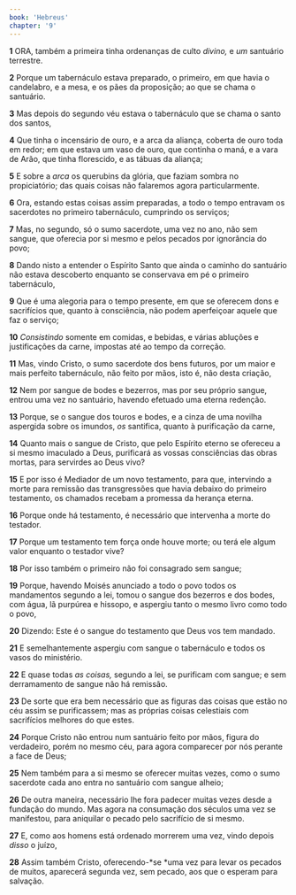 ```yaml
---
book: 'Hebreus'
chapter: '9'
---
```


**1** ORA, também a primeira tinha ordenanças de culto _divino,_ e _um_ santuário terrestre.

**2** Porque um tabernáculo estava preparado, o primeiro, em que havia o candelabro, e a mesa, e os pães da proposição; ao que se chama o santuário.

**3** Mas depois do segundo véu estava o tabernáculo que se chama o santo dos santos,

**4** Que tinha o incensário de ouro, e a arca da aliança, coberta de ouro toda em redor; em que estava um vaso de ouro, que continha o maná, e a vara de Arão, que tinha florescido, e as tábuas da aliança;

**5** E sobre a _arca_ os querubins da glória, que faziam sombra no propiciatório; das quais coisas não falaremos agora particularmente.

**6** Ora, estando estas coisas assim preparadas, a todo o tempo entravam os sacerdotes no primeiro tabernáculo, cumprindo os serviços;

**7** Mas, no segundo, só o sumo sacerdote, uma vez no ano, não sem sangue, que oferecia por si mesmo e pelos pecados por ignorância do povo;

**8** Dando nisto a entender o Espírito Santo que ainda o caminho do santuário não estava descoberto enquanto se conservava em pé o primeiro tabernáculo,

**9** Que é uma alegoria para o tempo presente, em que se oferecem dons e sacrifícios que, quanto à consciência, não podem aperfeiçoar aquele que faz o serviço;

**10** _Consistindo_ somente em comidas, e bebidas, e várias abluções e justificações da carne, impostas até ao tempo da correção.

**11** Mas, vindo Cristo, o sumo sacerdote dos bens futuros, por um maior e mais perfeito tabernáculo, não feito por mãos, isto é, não desta criação,

**12** Nem por sangue de bodes e bezerros, mas por seu próprio sangue, entrou uma vez no santuário, havendo efetuado uma eterna redenção.

**13** Porque, se o sangue dos touros e bodes, e a cinza de uma novilha aspergida sobre os imundos, _os_ santifica, quanto à purificação da carne,

**14** Quanto mais o sangue de Cristo, que pelo Espírito eterno se ofereceu a si mesmo imaculado a Deus, purificará as vossas consciências das obras mortas, para servirdes ao Deus vivo?

**15** E por isso é Mediador de um novo testamento, para que, intervindo a morte para remissão das transgressões que havia debaixo do primeiro testamento, os chamados recebam a promessa da herança eterna.

**16** Porque onde há testamento, é necessário que intervenha a morte do testador.

**17** Porque um testamento tem força onde houve morte; ou terá ele algum valor enquanto o testador vive?

**18** Por isso também o primeiro não foi consagrado sem sangue;

**19** Porque, havendo Moisés anunciado a todo o povo todos os mandamentos segundo a lei, tomou o sangue dos bezerros e dos bodes, com água, lã purpúrea e hissopo, e aspergiu tanto o mesmo livro como todo o povo,

**20** Dizendo: Este é o sangue do testamento que Deus vos tem mandado.

**21** E semelhantemente aspergiu com sangue o tabernáculo e todos os vasos do ministério.

**22** E quase todas _as coisas,_ segundo a lei, se purificam com sangue; e sem derramamento de sangue não há remissão.

**23** De sorte que era bem necessário que as figuras das coisas que estão no céu assim se purificassem; mas as próprias coisas celestiais com sacrifícios melhores do que estes.

**24** Porque Cristo não entrou num santuário feito por mãos, figura do verdadeiro, porém no mesmo céu, para agora comparecer por nós perante a face de Deus;

**25** Nem também para a si mesmo se oferecer muitas vezes, como o sumo sacerdote cada ano entra no santuário com sangue alheio;

**26** De outra maneira, necessário lhe fora padecer muitas vezes desde a fundação do mundo. Mas agora na consumação dos séculos uma vez se manifestou, para aniquilar o pecado pelo sacrifício de si mesmo.

**27** E, como aos homens está ordenado morrerem uma vez, vindo depois _disso_ o juízo,

**28** Assim também Cristo, oferecendo-*se *uma vez para levar os pecados de muitos, aparecerá segunda vez, sem pecado, aos que o esperam para salvação.
